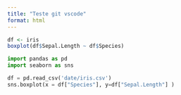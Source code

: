 ```yaml
---
title: "Teste git vscode"
format: html
---
```


```r
df <- iris
boxplot(df$Sepal.Length ~ df$Species)
```

```python
import pandas as pd
import seaborn as sns

df = pd.read_csv('date/iris.csv')
sns.boxplot(x = df["Species"], y=df["Sepal.Length"] )

```
